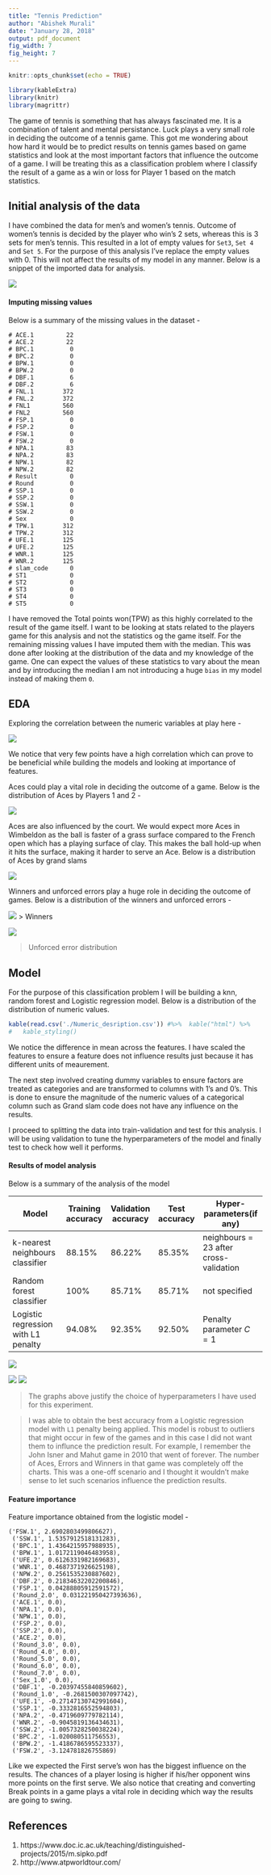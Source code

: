 ```yaml
---
title: "Tennis Prediction"
author: "Abishek Murali"
date: "January 28, 2018"
output: pdf_document
fig_width: 7
fig_height: 7 
---
```


```r
knitr::opts_chunk$set(echo = TRUE)
```

```r
library(kableExtra)
library(knitr)
library(magrittr)
```

The game of tennis is something that has always fascinated me. It is a combination of talent and mental persistance. Luck plays a very small role in deciding the outcome of a tennis game. This got me wondering about how hard it would be to predict results on tennis games based on game statistics and look at the most important factors that influence the outcome of a game. I will be treating this as a classification problem where I classify the result of a game as a win or loss for Player 1 based on the match statistics.

## Initial analysis of the data

I have combined the data for men's and women's tennis. Outcome of women's tennis is decided by the player who win's 2 sets, whereas this is 3 sets for men's tennis. This resulted in a lot of empty values for `Set3`, `Set 4` and `Set 5`. For the purpose of this analysis I've replace the empty values with 0. This will not affect the results of my model in any manner. Below is a snippet of the imported data for analysis.

![](./Images/Inputdata.png)

#### Imputing missing values

Below is a summary of the missing values in the dataset - 
```
# ACE.1         22
# ACE.2         22
# BPC.1          0
# BPC.2          0
# BPW.1          0
# BPW.2          0
# DBF.1          6
# DBF.2          6
# FNL.1        372
# FNL.2        372
# FNL1         560
# FNL2         560
# FSP.1          0
# FSP.2          0
# FSW.1          0
# FSW.2          0
# NPA.1         83
# NPA.2         83
# NPW.1         82
# NPW.2         82
# Result         0
# Round          0
# SSP.1          0
# SSP.2          0
# SSW.1          0
# SSW.2          0
# Sex            0
# TPW.1        312
# TPW.2        312
# UFE.1        125
# UFE.2        125
# WNR.1        125
# WNR.2        125
# slam_code      0
# ST1            0
# ST2            0
# ST3            0
# ST4            0
# ST5            0
```

I have removed the Total points won(TPW) as this highly correlated to the result of the game itself. I want to be looking at stats related to the players game for this analysis and not the statistics og the game itself. For the remaining missing values I have imputed them with the median. This was done after looking at the distribution of the data and my knowledge of the game. One can expect the values of these statistics to vary about the mean and by introducing the median I am not introducing a huge `bias` in my model instead of making them `0`.

## EDA 

Exploring the correlation between the numeric variables at play here -

![](./Images/Heatplot.png)

We notice that very few points have a high correlation which can prove to be beneficial while building the models and looking at importance of features.

Aces could play a vital role in deciding the outcome of a game. Below is the distribution of Aces by Players 1 and 2 - 

![](./Images/Aces_dist.png)

Aces are also influenced by the court. We would expect more Aces in Wimbeldon as the ball is faster of a grass surface compared to the French open which has a playing surface of clay. This makes the ball hold-up when it hits the surface, making it harder to serve an Ace. Below is a distribution of Aces by grand slams

![](./Images/Aces.png)

Winners and unforced errors play a huge role in deciding the outcome of games. Below is a distribution of the winners and unforced errors - 

![](./Images/Winners_comp.png)
> Winners

![](./Images/Unforced.png)

> Unforced error distribution


## Model

For the purpose of this classification problem I will be building a knn, random forest and Logistic regression model. Below is a distribution of the distribution of numeric values.

```r
kable(read.csv('./Numeric_desription.csv')) #%>%  kable("html") %>%
#   kable_styling()
```

We notice the difference in mean across the features. I have scaled the features to ensure a feature does not influence results just because it has different units of meaurement.

The next step involved creating dummy variables to ensure factors are treated as categories and are transformed to columns with 1's and 0's. This is done to ensure the magnitude of the numeric values of a categorical column such as Grand slam code does not have any influence on the results.

I proceed to splitting the data into train-validation and test for this analysis. I will be using validation to tune the hyperparameters of the model and finally test to check how well it performs.

#### Results of model analysis

Below is a summary of the analysis of the model

| Model                                | Training accuracy | Validation accuracy | Test accuracy | Hyper-parameters(if any)                |
|--------------------------------------|-------------------|---------------------|---------------|-----------------------------------------|
| k-nearest neighbours classifier      | $88.15 \%$        | $86.22 \%$          | $85.35 \%$    | neighbours = 23  after cross-validation |
| Random forest classifier             | $100 \%$          | $85.71 \%$          | $85.71 \%$    | not specified                           |
| Logistic regression with  L1 penalty | $94.08 \%$        | $92.35 \%$          | $92.50 \%$    | Penalty parameter $C = 1$               |

![](./Images/knn_score.png)

![](./Images/Log_L1_score.png)
![](./Images/Log_L2_score.png)

> The graphs above justify the choice of hyperparameters I have used for this experiment. 

> I was able to obtain the best accuracy from a Logistic regression model with `L1` penalty being applied. This model is robust to outliers that might occur in few of the games and in this case I did not want them to influnce the prediction result. For example, I remember the John Isner and Mahut game in 2010 that went of forever. The number of Aces, Errors and Winners in that game was completely off the charts. This was a one-off scenario and I thought it wouldn't make sense to let such scenarios influence the prediction results.

#### Feature importance

Feature importance obtained from the logistic model -

```
('FSW.1', 2.6902803499806627),
 ('SSW.1', 1.5357912518131283),
 ('BPC.1', 1.4364215957988935),
 ('BPW.1', 1.0172119046483958),
 ('UFE.2', 0.6126331982169683),
 ('WNR.1', 0.4687371926625198),
 ('NPW.2', 0.2561535230887602),
 ('DBF.2', 0.21834632202200846),
 ('FSP.1', 0.04288805912591572),
 ('Round_2.0', 0.031221950427393636),
 ('ACE.1', 0.0),
 ('NPA.1', 0.0),
 ('NPW.1', 0.0),
 ('FSP.2', 0.0),
 ('SSP.2', 0.0),
 ('ACE.2', 0.0),
 ('Round_3.0', 0.0),
 ('Round_4.0', 0.0),
 ('Round_5.0', 0.0),
 ('Round_6.0', 0.0),
 ('Round_7.0', 0.0),
 ('Sex_1.0', 0.0),
 ('DBF.1', -0.20397455840859602),
 ('Round_1.0', -0.2681500307097742),
 ('UFE.1', -0.27147130742991604),
 ('SSP.1', -0.3332816552594803),
 ('NPA.2', -0.4719609779782114),
 ('WNR.2', -0.9045819136434631),
 ('SSW.2', -1.0057328250038224),
 ('BPC.2', -1.020080511756553),
 ('BPW.2', -1.4186786595523337),
 ('FSW.2', -3.124781826755869)
```

Like we expected the First serve's won has the biggest influence on the results. The chances of a player losing is higher if his/her opponent wins more points on the first serve. We also notice that creating and converting Break points in a game plays a vital role in deciding which way the results are going to swing.

## References

1. https://www.doc.ic.ac.uk/teaching/distinguished-projects/2015/m.sipko.pdf
2. http://www.atpworldtour.com/

